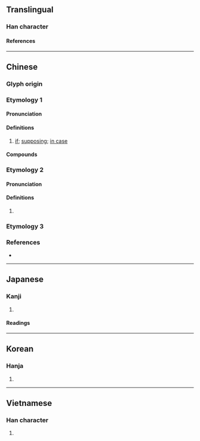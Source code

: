 {{character info/new}}
==Translingual==

===Han character===
{{Han char|rn=9|rad=人|as=08|sn=10|four=29227|canj=OFBR|ids=⿰亻尚 <small>(GTV)</small>,⿰亻尙 <small>(JK)</small>}}

====References====
{{Han ref|kx=0108.030|dkj=00774|dj=0229.140|hdz=10177.010|uh=5018}}

----

==Chinese==
{{zh-forms}}

===Glyph origin===
{{Han etym}}

===Etymology 1===

====Pronunciation====
{{zh-pron
|m=tǎng
|c=tong2
|h=pfs=
|md=
|mn=thóng
|mn-t=tang2
|w=
|mc=y
|oc=y
|cat=part
}}

====Definitions====
{{zh-hanzi}}

# [[if]]; [[supposing]]; [[in case]]

====Compounds====
{{zh-der|倘使|倘有|倘若|倘或|倘然|倘來之物|迷離倘恍}}

===Etymology 2===

====Pronunciation====
{{zh-pron
|m=cháng
|c=soeng4
|mn=xm,qz:siông/zz:siâng
|cat=
}}

====Definitions====
{{zh-hanzi}}

# {{zh-only used in|倘佯}}

===Etymology 3===
{{zh-see|通|v|{{q|Min Nan}} can; may}}

===References===
* {{R:yue:Hanzi}}

----

==Japanese==

===Kanji===
{{ja-kanji|grade=|rs=人08}}

# {{rfdef|ja|sort=人08}}

====Readings====
{{ja-readings
|kanon=しょう, とう
|kun=も-し, たちもとほる
}}

----

==Korean==

===Hanja===
{{ko-hanja|당}}

# {{rfdef|ko|sort=人08}}

----

==Vietnamese==

===Han character===
{{vi-readings|reading=[[thảng]], [[thẳng]], [[người]], [[thoáng]], [[thoảng]], [[thằng]], [[thoang]], [[thoắng]]|rs=人08}}

# {{rfdef|vi|sort=人08}}